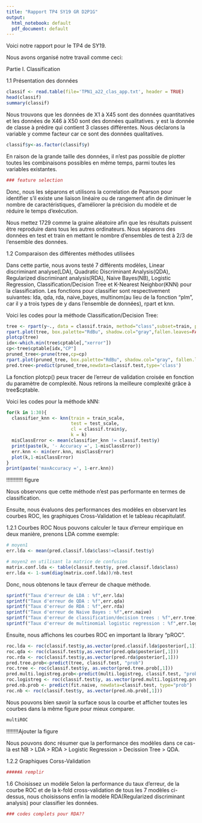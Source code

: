 ---
title: "Rapport TP4 SY19 GR D2P1G"
output:
  html_notebook: default
  pdf_document: default
---

Voici notre rapport pour le TP4 de SY19.

Nous avons organisé notre travail comme ceci:


Partie I. Classification

1.1 Présentation des données
```{r}
classif <- read.table(file='TPN1_a22_clas_app.txt', header = TRUE)
head(classif) 
summary(classif)
```
Nous trouvons que les données de X1 à X45 sont des données quantitatives et les données de X46 à X50 sont des données qualitatives. y est la donnée de classe à prédire qui contient 3 classes différentes.
Nous déclarons la variable y comme facteur car ce sont des données qualitatives.
```{r}
classif$y<-as.factor(classif$y)
```

En raison de la grande taille des données, il n'est pas possible de plotter toutes les combinaisons possibles en même temps, parmi toutes les variables existantes.
```{r}
### feature selection
```
Donc, nous les séparons et utilisons la correlation de Pearson pour identifier s'il existe une liaison linéaire ou de rangement afin de diminuer le nombre de caractéristiques, d'améliorer la précision du modèle et de réduire le temps d'exécution.


Nous mettez 1729 comme la graine aléatoire afin que les résultats puissent être reproduire dans tous les autres ordinateurs.
Nous séparons des données en test et train en mettant le nombre d'ensembles de test à 2/3 de l'ensemble des données.

1.2 Comparaison des différentes méthodes utilisées

Dans cette partie, nous avons testé 7 différents modèles, Linear discriminant analyse(LDA), Quadratic Discriminant Analysis(QDA), Regularized discriminant analysis(RDA), Naive Bayes(NB), Logistic Regression, Classification/Decision Tree et K-Nearest Neighbor(KNN) pour la classification.
Les fonctions pour classifier sont respectivement suivantes: lda, qda, rda, naive_bayes, multinom(au lieu de la fonction "plm", car il y a trois types de y dans l'ensemble de données), rpart et knn.

Voici les codes pour la méthode Classification/Decision Tree:
```{r}
tree <- rpart(y~., data = classif.train, method="class",subset=train, parms = list(split = 'gini'))
rpart.plot(tree, box.palette="RdBu", shadow.col="gray",fallen.leaves=FALSE)
plotcp(tree)
idx<-which.min(tree$cptable[,"xerror"])
cp<-tree$cptable[idx,"CP"]
pruned_tree<-prune(tree,cp=cp)
rpart.plot(pruned_tree, box.palette="RdBu", shadow.col="gray", fallen.leaves=FALSE)
pred.tree<-predict(pruned_tree,newdata=classif.test,type='class')
```
La fonction plotcp() peux tracer de l'erreur de validation croisée en fonction du paramètre de complexité.
Nous retirons la meilleure complexité grâce à tree$cptable.

Voici les codes pour la méthode kNN:
```{r}
for(k in 1:30){
  classifier_knn <- knn(train = train_scale,
                        test = test_scale,
                        cl = classif.train$y,
                        k = k)
  misClassError <- mean(classifier_knn != classif.test$y)
  print(paste(k, '- Accuracy =', 1-misClassError))
  err.knn <- min(err.knn, misClassError)
  plot(k,1-misClassError)
}
print(paste('maxAccuracy =', 1-err.knn))
```

!!!!!!!!!!! figure

Nous observons que cette méthode n'est pas performante en termes de classification.

Ensuite, nous évaluons des performances des modèles en observant les courbes ROC, les graphiques Cross-Validation et le tableau récapitulatif.

1.2.1 Courbes ROC
Nous pouvons calculer le taux d'erreur empirique en deux manière, prenons LDA comme exemple:
```{r}
# moyen1
err.lda <- mean(pred.classif.lda$class!=classif.test$y)

# moyen2 en utilisant la matrice de confusion
matrix.conf.lda <- table(classif.test$y, pred.classif.lda$class) 
err.lda <- 1-sum(diag(matrix.conf.lda))/nb.test 
```

Donc, nous obtenons le taux d'erreur de chaque méthode.
```{r}
sprintf("Taux d'erreur de LDA : %f",err.lda)                                    # 0.491018
sprintf("Taux d'erreur de QDA : %f",err.qda)                                    # 0.347305
sprintf("Taux d'erreur de RDA : %f",err.rda)                                    # 0.3413174
sprintf("Taux d'erreur de Naive Bayes : %f",err.naive)                          # 0.353293
sprintf("Taux d'erreur de classification/decision trees : %f",err.tree)         # 0.4491018
sprintf("Taux d'erreur de multinomial logistic regression : %f",err.logistreg)  # 0.485030
```

Ensuite, nous affichons les courbes ROC en important la library "pROC".
```{r}
roc.lda <- roc(classif.test$y,as.vector(pred.classif.lda$posterior[,1])) 
roc.qda <- roc(classif.test$y,as.vector(pred.qda$posterior[,1]))
roc.rda <- roc(classif.test$y,as.vector(pred.rda$posterior[,1]))
pred.tree.prob<-predict(tree, classif.test, "prob")
roc.tree <- roc(classif.test$y, as.vector(pred.tree.prob[,1])) 
pred.multi.logistreg.prob<-predict(multi.logistreg, classif.test, "prob")
roc.logistreg <- roc(classif.test$y, as.vector(pred.multi.logistreg.prob[,1])) 
pred.nb.prob <- predict(fit.naive, newdata=classif.test, type="prob")
roc.nb <- roc(classif.test$y, as.vector(pred.nb.prob[,1]))
```
Nous pouvons bien savoir la surface sous la courbe et afficher toutes les courbes dans la même figure pour mieux comparer.
```{r}
multiROC
```

!!!!!!!!Ajouter la figure

Nous pouvons donc résumer que la performance des modèles dans ce cas-là est NB > LDA > RDA > Logistic Regression > Decission Tree > QDA.

1.2.2 Graphiques Corss-Validation

```{r}
#####A remplir
```

1.6 Choisissez un modèle
Selon la performance du taux d'erreur, de la courbe ROC et de la k-fold cross-validation de tous les 7 modèles ci-dessus, nous choisissons enfin la modèle RDA(Regularized discriminant analysis) pour classifier les données.

```{r}
### codes complets pour RDA??
```

